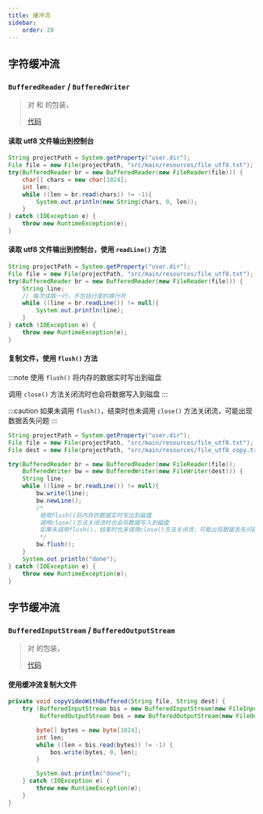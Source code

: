 ```yaml
---
title: 缓冲流
sidebar:
    order: 20
---
```



## 字符缓冲流

### `BufferedReader` / `BufferedWriter`

> 对 <InternalLink code text="FileReader" href="java/language/io/char-stream/#filereader" /> 和 <InternalLink code text="FileWriter" href="java/language/io/char-stream/#filewriter" /> 的包装，
>
> [代码](https://github.com/follow1123/java-language-examples/tree/main/standard-library/src/main/java/org/example/io/buffered/BufferedReaderWriterTest.java)

#### 读取 utf8 文件输出到控制台

```java
String projectPath = System.getProperty("user.dir");
File file = new File(projectPath, "src/main/resources/file_utf8.txt");
try(BufferedReader br = new BufferedReader(new FileReader(file))) {
    char[] chars = new char[1024];
    int len;
    while ((len = br.read(chars)) != -1){
        System.out.println(new String(chars, 0, len));
    }
} catch (IOException e) {
    throw new RuntimeException(e);
}
```

#### 读取 utf8 文件输出到控制台，使用 `readLine()` 方法

```java
String projectPath = System.getProperty("user.dir");
File file = new File(projectPath, "src/main/resources/file_utf8.txt");
try(BufferedReader br = new BufferedReader(new FileReader(file))) {
    String line;
    // 每次读取一行，不包括行尾的换行符
    while ((line = br.readLine()) != null){
        System.out.println(line);
    }
} catch (IOException e) {
    throw new RuntimeException(e);
}
```

#### 复制文件，使用 `flush()` 方法

:::note
使用 `flush()` 将内存的数据实时写出到磁盘

调用 `close()` 方法关闭流时也会将数据写入到磁盘
:::

:::caution
如果未调用 `flush()`，结束时也未调用 `close()` 方法关闭流，可能出现数据丢失问题
:::

```java
String projectPath = System.getProperty("user.dir");
File file = new File(projectPath, "src/main/resources/file_utf8.txt");
File dest = new File(projectPath, "src/main/resources/file_utf8_copy.txt");

try(BufferedReader br = new BufferedReader(new FileReader(file));
    BufferedWriter bw = new BufferedWriter(new FileWriter(dest))) {
    String line;
    while ((line = br.readLine()) != null){
        bw.write(line);
        bw.newLine();
        /*
         使用flush()将内存的数据实时写出到磁盘
         调用close()方法关闭流时也会将数据写入到磁盘
         如果未调用flush()，结束时也未调用close()方法关闭流，可能出现数据丢失问题
         */
        bw.flush();
    }
    System.out.println("done");
} catch (IOException e) {
    throw new RuntimeException(e);
}
```

## 字节缓冲流

### `BufferedInputStream` / `BufferedOutputStream`

> 对 <InternalLink code text="FileInputStream / FileOutputStream" href="java/language/io/byte-stream/#fileinputstream--fileoutputstream" /> 的包装，
>
> [代码](https://github.com/follow1123/java-language-examples/tree/main/standard-library/src/main/java/org/example/io/buffered/BufferedInputOutputStreamTest.java)

#### 使用缓冲流复制大文件

```java
private void copyVideoWithBuffered(String file, String dest) {
    try (BufferedInputStream bis = new BufferedInputStream(new FileInputStream(file));
         BufferedOutputStream bos = new BufferedOutputStream(new FileOutputStream(dest))) {

        byte[] bytes = new byte[1024];
        int len;
        while ((len = bis.read(bytes)) != -1) {
            bos.write(bytes, 0, len);
        }

        System.out.println("done");
    } catch (IOException e) {
        throw new RuntimeException(e);
    }
}
```
